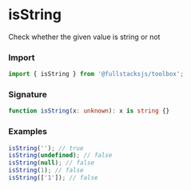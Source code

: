 # isString

Check whether the given value is string or not

### Import

```typescript copy
import { isString } from '@fullstacksjs/toolbox';
```

### Signature

```typescript copy
function isString(x: unknown): x is string {}
```

### Examples

```typescript copy
isString(''); // true
isString(undefined); // false
isString(null); // false
isString(1); // false
isString(['1']); // false
```
